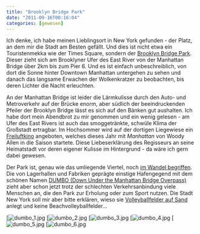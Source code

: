 ```yaml
---
title: "Brooklyn Bridge Park"
date: "2011-09-16T00:16:04"
categories: [gewesen]
---
```


Ich denke, ich habe meinen Lieblingsort in New York gefunden - der Platz, an dem mir die Stadt am Besten gefällt. Und dies ist nicht etwa ein Touristenmekka wie der Times Square, sondern der [Brooklyn Bridge Park](http://www.brooklynbridgeparknyc.org/). Dieser zieht sich am Brooklyner Ufer des East River von der Manhattan Bridge über 2km bis zum Pier 6. Und es ist einfach unbeschreiblich, von dort die Sonne hinter Downtown Manhattan untergehen zu sehen und danach das langsame Erwachen der Wolkenkratzer zu beobachten, bis deren Lichter die Nacht erleuchten.

An der Manhattan Bridge ist leider die Lärmkulisse durch den Auto- und Metroverkehr auf der Brücke enorm, aber südlich der beeindruckenden Pfeiler der Brooklyn Bridge lässt es sich auf den Bänken gut aushalten. Ich habe dort mein Abendbrot zu mir genommen und ein wenig gelesen - am Ufer des East Rivers ist auch das smoggetränkte, schwüle Klima der Großstadt ertragbar. Im Hochsommer wird auf der dortigen Liegewiese ein [Freiluftkino](http://www.brooklynbridgepark.org/go/programs-/-events/syfy-movies-with-a-view) angeboten, welches dieses Jahr mit *Manhattan* von Woody Allen in die Saison startete. Diese Liebeserklärung des Regisseurs an seine Heimatstadt vor deren eigener Kulisse im Hintergrund - da wäre ich gern dabei gewesen.

Der Park ist, genau wie das umliegende Viertel, noch [im Wandel begriffen](http://de.wikipedia.org/wiki/Brooklyn_Bridge_Park). Die von Lagerhallen und Fabriken geprägte einstige Hafengegend mit dem schönen Namen [DUMBO (Down Under the Manhattan Bridge Overpass)](http://en.wikipedia.org/wiki/Dumbo,_Brooklyn) zieht aber schon jetzt trotz der schlechten Verkehrsanbindung viele Menschen an, die den Park zur Erholung oder zum Sport nutzen. Die Stadt New York soll mir aber bitte erklären, wieso sie [Volleyballfelder auf Sand](http://www.brooklynbridgeparknyc.org/events/sports/volleyball) anlegt und keine Beachvolleyballfelder...

[![dumbo_1.jpg](dumbo_1.jpg)
[![dumbo_2.jpg](dumbo_2.jpg)
[![dumbo_3.jpg](dumbo_3.jpg)
[![dumbo_4.jpg](dumbo_4.jpg)
[![dumbo_5.jpg](dumbo_5.jpg)
[![dumbo_6.jpg](dumbo_6.jpg)
